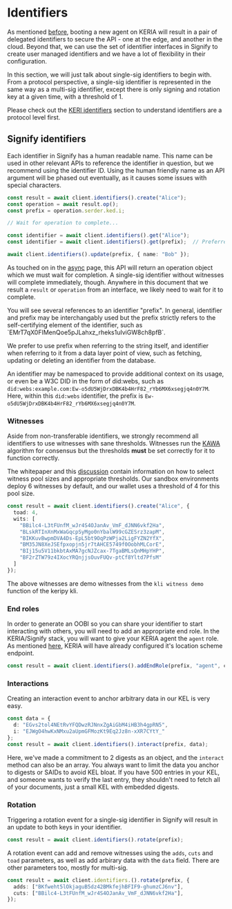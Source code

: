 
# Identifiers

As mentioned [before](../stack), booting a new agent on KERIA will result in a pair of delegated identifiers to secure the API - one at the edge, and another in the cloud.
Beyond that, we can use the set of identifier interfaces in Signify to create user managed identifiers and we have a lot of flexibility in their configuration.

In this section, we will just talk about single-sig identifiers to begin with.
From a protocol perspective, a single-sig identifier is represented in the same way as a multi-sig identifier, except there is only signing and rotation key at a given time, with a threshold of 1.

Please check out the [KERI identifiers](../protocols/keri) section to understand identifiers are a protocol level first.

## Signify identifiers

Each identifier in Signify has a human readable name.
This name can be used in other relevant APIs to reference the identifier in question, but we recommend using the identifier ID.
Using the human friendly name as an API argument will be phased out eventually, as it causes some issues with special characters.

```ts useLineNumbers
const result = await client.identifiers().create("Alice");
const operation = await result.op();
const prefix = operation.serder.ked.i;

// Wait for operation to complete...

const identifier = await client.identifiers().get("Alice");
const identifier = await client.identifiers().get(prefix);  // Preferred

await client.identifiers().update(prefix, { name: "Bob" });
```

As touched on in the [async](../foundations/async) page, this API will return an operation object which we must wait for completion.
A single-sig identifier without witnesses will complete immediately, though.
Anywhere in this document that we result a `result` or `operation` from an interface, we likely need to wait for it to complete.

<Callout type="info">
  You will see several references to an identifier "prefix".
  In general, identifier and prefix may be interchangably used but the prefix strictly refers to the self-certifying element of the identifier, such as `EMrT7qX0FIMenQoe5pJLahxz_rheks1uIviGW8ch8pfB`.
  
  We prefer to use prefix when referring to the string itself, and identifier when referring to it from a data layer point of view, such as fetching, updating or deleting an identifier from the database.
  
  An identifier may be namespaced to provide additional context on its usage, or even be a W3C DID in the form of did:webs, such as `did:webs:example.com:Ew-o5dU5WjDrxDBK4b4HrF82_rYb6MX6xsegjq4n0Y7M`.
  Here, within this `did:webs` identifier, the prefix is `Ew-o5dU5WjDrxDBK4b4HrF82_rYb6MX6xsegjq4n0Y7M`.
</Callout>

### Witnesses

Aside from non-transferable identifiers, we strongly recommend all identifiers to use witnesses with sane thresholds.
Witnesses run the [KAWA](https://trustoverip.github.io/tswg-keri-specification/#keris-algorithm-for-witness-agreement-kawa) algorithm for consensus but the thresholds **must** be set correctly for it to function correctly.

The whitepaper and this [discussion](https://github.com/WebOfTrust/keripy/discussions/837) contain information on how to select witness pool sizes and appropriate thresholds.
Our sandbox environments deploy 6 witnesses by default, and our wallet uses a threshold of 4 for this pool size.

```ts useLineNumbers
const result = await client.identifiers().create("Alice", {
  toad: 4,
  wits: [
    "BBilc4-L3tFUnfM_wJr4S4OJanAv_VmF_dJNN6vkf2Ha",
    "BLskRTInXnMxWaGqcpSyMgo0nYbalW99cGZESrz3zapM",
    "BIKKuvBwpmDVA4Ds-EpL5bt9OqPzWPja2LigFYZN2YfX",
    "BM35JN8XeJSEfpxopjn5jr7tAHCE5749f0OobhMLCorE",
    "BIj15u5V11bkbtAxMA7gcNJZcax-7TgaBMLsQnMHpYHP",
    "BF2rZTW79z4IXocYRQnjjsOuvFUQv-ptCf8Yltd7PfsM"
  ]
});
```

The above witnesses are demo witnesses from the `kli witness demo` function of the keripy kli.

### End roles

In order to generate an OOBI so you can share your identifier to start interacting with others, you will need to add an appropriate end role.
In the KERIA/Signify stack, you will want to give your KERIA agent the `agent` role.
As mentioned [here](../foundations/oobis), KERIA will have already configured it's location scheme endpoint.

```ts useLineNumbers
const result = await client.identifiers().addEndRole(prefix, "agent", client.agent!.pre);
```

### Interactions

Creating an interaction event to anchor arbitrary data in our KEL is very easy.

```ts useLineNumbers
const data = {
  d: "EGvs2tol4NEtRvYFQDwzRJNnxZgAiGbM4iHB3h4gpRN5",
  i: "EJWgO4hwKxNMxu2aUpmGFMozKt9Eq2Jz8n-xXR7CYtY_"
};
const result = await client.identifiers().interact(prefix, data);
```

Here, we've made a commitment to 2 digests as an object, and the `interact` method can also be an array.
You always want to limit the data you anchor to digests or SAIDs to avoid KEL bloat.
If you have 500 entries in your KEL, and someone wants to verify the last entry, they shouldn't need to fetch all of your documents, just a small KEL with embedded digests.

### Rotation

Triggering a rotation event for a single-sig identifier in Signify will result in an update to both keys in your identifier.

```ts useLineNumbers
const result = await client.identifiers().rotate(prefix);
```

A rotation event can add and remove witnesses using the `adds`, `cuts` and `toad` parameters, as well as add arbirary data with the `data` field.
There are other parameters too, mostly for multi-sig.

```ts useLineNumbers
const result = await client.identifiers.().rotate(prefix, {
  adds: ["BKfweht5lOkjaguB5dz42BMkfejhBFIF9-ghumzCJ6nv"],
  cuts: ["BBilc4-L3tFUnfM_wJr4S4OJanAv_VmF_dJNN6vkf2Ha"],
});
```

